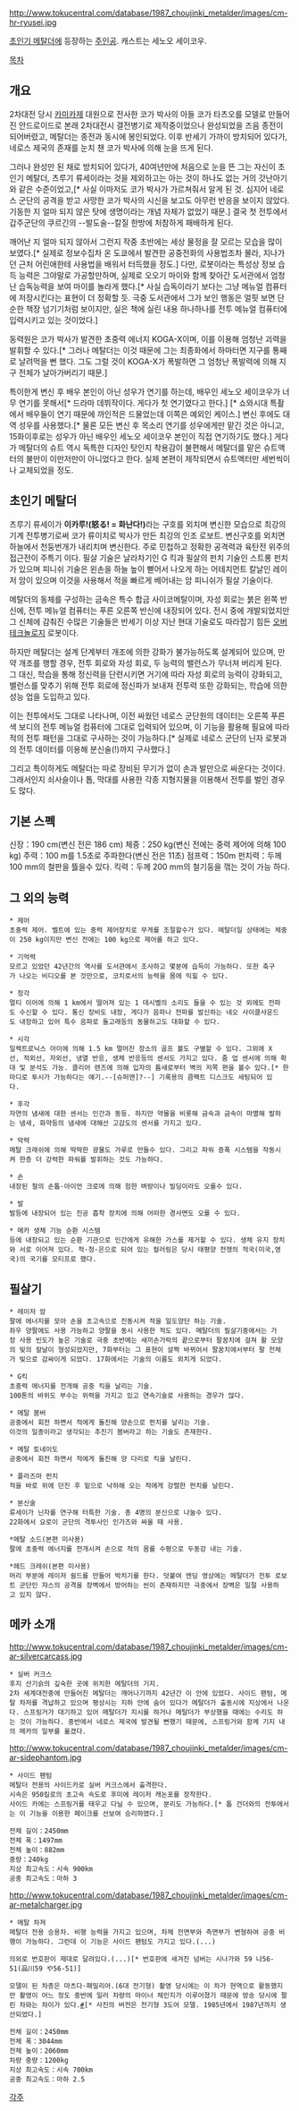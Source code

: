 http://www.tokucentral.com/database/1987_choujinki_metalder/images/cm-hr-ryusei.jpg

[[초인기 메탈더]]에 등장하는 [[주인공]]. 캐스트는 세노오 세이코우.

[[목차]]
== 개요 ==
2차대전 당시 [[카미카제]] 대원으로 전사한 코가 박사의 아들 코가 타츠오를 모델로 만들어진 안드로이드로 본래 2차대전시 결전병기로 제작중이었으나 완성되었을 즈음 종전이 되어버렸고, 메탈더는 종전과 동시에 봉인되었다. 이후 반세기 가까이 방치되어 있다가, 네로스 제국의 존재를 눈치 챈 코가 박사에 의해 눈을 뜨게 된다.

그러나 완성만 된 채로 방치되어 있다가, 40여년만에 처음으로 눈을 뜬 그는 자신이 초인기 메탈더, 츠루기 류세이라는 것을 제외하고는 아는 것이 하나도 없는 거의 갓난아기와 같은 수준이었고,[* 사실 이마저도 코가 박사가 가르쳐줘서 알게 된 것. 심지어 네로스 군단의 공격을 받고 사망한 코가 박사의 시신을 보고도 아무런 반응을 보이지 않았다. 기동한 지 얼마 되지 않은 탓에 생명이라는 개념 자체가 없었기 때문.] 결국 첫 전투에서 갑주군단의 쿠르긴의 --발도술--칼질 한방에 처참하게 패배하게 된다.

깨어난 지 얼마 되지 않아서 그런지 작중 초반에는 세상 물정을 잘 모르는 모습을 많이 보였다.[* 실제로 정보수집차 온 도쿄에서 발견한 공중전화의 사용법조차 몰라, 지나가던 근처 어린애한테 사용법을 배워서 터득했을 정도.] 다만, 로봇이라는 특성상 정보 습득 능력은 그야말로 가공할만하며, 실제로 오오기 마이와 함께 찾아간 도서관에서 엄청난 습독능력을 보여 마이를 놀라게 했다.[* 사실 습독이라기 보다는 그냥 메뉴얼 컴퓨터에 저장시킨다는 표현이 더 정확할 듯. 극중 도서관에서 그가 보인 행동은 얼핏 보면 단순한 책장 넘기기처럼 보이지만, 실은 책에 실린 내용 하나하나를 전투 메뉴얼 컴퓨터에 입력시키고 있는 것이었다.]

동력원은 코가 박사가 발견한 초중력 에너지 KOGA-X이며, 이를 이용해 엄청난 괴력을 발휘할 수 있다.[* 그러나 메탈더는 이것 때문에 그는 최종화에서 하마터면 지구를 통째로 날려먹을 뻔 했다. 그도 그럴 것이 KOGA-X가 폭발하면 그 엄청난 폭발력에 의해 지구 전체가 날아가버리기 때문.]

특이한게 변신 후 배우 본인이 아닌 성우가 연기를 하는데, 배우인 세노오 세이코우가 너무 연기를 못해서[* 드라마 데뷔작이다. 게다가 첫 연기였다고 한다.] [* 쇼와시대 특촬에서 배우들이 연기 때문에 까인적은 드물었는데 이쪽은 예외인 케이스.] 변신 후에도 대역 성우를 사용했다.[* 물론 모든 변신 후 목소리 연기를 성우에게만 맡긴 것은 아니고, 15화이후로는 성우가 아닌 배우인 세노오 세이코우 본인이 직접 연기하기도 했다.] 게다가 메탈더의 슈트 역시 독특한 디자인 탓인지 착용감이 불편해서 메탈더를 맡은 슈트액터의 불만이 이만저만이 아니었다고 한다. 실제 본편이 제작되면서 슈트액터만 세번씩이나 교체되었을 정도.


== 초인기 메탈더 ==
츠루기 류세이가 '''이카루!(怒る! = 화난다!)'''라는 구호를 외치며 변신한 모습으로 최강의 기계 전투병기로써 코가 류이치로 박사가 만든 최강의 인조 로보트. 변신구호를 외치면 하늘에서 천둥번개가 내리치며 변신한다. 주로 민첩하고 정확한 공격력과 육탄전 위주의 접근전이 주특기 이다. 필살 기술은 날라차기인 G 킥과 필살의 펀치 기술인 스트롱 펀치가 있으며 피니쉬 기술은 왼손을 하늘 높이 뻗어서 나오게 하는 어테치먼트 칼날인 레이저 암이 있으며 이것을 사용해서 적을 빠르게 베어내는 암 피니쉬가 필살 기술이다.

메탈더의 동체를 구성하는 금속은 특수 합금 사이코메탈이며, 자성 회로는 붉은 왼쪽 반신에, 전투 메뉴얼 컴퓨터는 푸른 오른쪽 반신에 내장되어 있다. 전시 중에 개발되었지만 그 신체에 감춰진 수많은 기술들은 반세기 이상 지난 현대 기술로도 따라잡기 힘든 [[오버 테크놀로지]] 로봇이다.

하지만 메탈더는 설계 단계부터 개조에 의한 강화가 불가능하도록 설계되어 있으며, 만약 개조를 행할 경우, 전투 회로와 자성 회로, 두 능력의 밸런스가 무너져 버리게 된다. 그 대신, 학습을 통해 정신력을 단련시키면 거기에 따라 자성 회로의 능력이 강화되고, 밸런스를 맞추기 위해 전투 회로에 정신파가 보내져 전투력 또한 강화되는, 학습에 의한 성능 업을 도입하고 있다.

이는 전투에서도 그대로 나타나며, 이전 싸웠던 네로스 군단원의 데이터는 오른쪽 푸른색 보디의 전투 메뉴얼 컴퓨터에 그대로 입력되어 있으며, 이 기능을 활용해 필요에 따라 적의 전투 패턴을 그대로 구사하는 것이 가능하다.[* 실제로 네로스 군단의 닌자 로봇과의 전투 데이터를 이용해 분신술(!)까지 구사했다.]

그리고 특이하게도 메탈더는 따로 장비된 무기가 없이 손과 발만으로 싸운다는 것이다. 그래서인지 쇠사슬이나 톱, 막대를 사용한 각종 지형지물을 이용해서 전투를 벌인 경우도 많다.
== 기본 스펙 ==
신장：190 cm(변신 전은 186 cm) 
체중：250 kg(변신 전에는 중력 제어에 의해 100 kg) 
주력：100 m를 1.5초로 주파한다(변신 전은 11초) 
점프력：150m 
펀치력：두께 100 mm의 철판을 뜷을수 있다.
킥력：두께 200 mm의 철기둥을 꺾는 것이 가능 하다.
== 그 외의 능력 ==
 * 제어
 초중력 제어. 벨트에 있는 중력 제어장치로 무게를 조절할수가 있다. 메탈더일 상태에는 체중이 250 kg이지만 변신 전에는 100 kg으로 제어를 하고 있다.

 * 기억력
 모르고 있었던 42년간의 역사를 도서관에서 조사하고 몇분에 습득이 가능하다. 또한 축구가 나오는 비디오를 본 것만으로, 코치로서의 능력을 몸에 익힐 수 있다.

 * 청각
 멀티 이어에 의해 1 km에서 떨어져 있는 1 데시벨의 소리도 들을 수 있는 것 외에도 전파도 수신할 수 있다. 통신 장비도 내장, 게다가 음파나 전파를 발신하는 네오 사이클사운드도 내장하고 있어 특수 음파로 돌고래등의 동물하고도 대화할 수 있다. 

 * 시각
 일렉트로닉스 아이에 의해 1.5 km 멀어진 장소의 골프 볼도 구별할 수 있다. 그외에 X선, 적외선, 자외선, 냉열 반응, 생체 반응등의 센서도 가지고 있다. 줌 업 센서에 의해 확대 및 분석도 가능. 클리어 렌즈에 의해 입자의 틈새로부터 벽의 저쪽 편을 볼수 있다.[* 한마디로 투시가 가능하다는 얘기.--[슈퍼맨]?--] 기록용의 콤팩트 디스크도 세팅되어 있다.  

 * 후각
 자연의 냄새에 대한 센서는 인간과 동등. 하지만 약물을 비롯해 금속과 금속이 마멸해 발하는 냄새, 화약등의 냄새에 대해선 고감도의 센서를 가지고 있다.

 * 악력
 메탈 크래쉬에 의해 딱딱한 광물도 가루로 만들수 있다. 그리고 파워 증폭 시스템을 작동시켜 한층 더 강력한 파워를 발휘하는 것도 가능하다. 

 * 손
 내장된 철의 손톱·아이언 크로에 의해 험한 벼랑이나 빌딩이라도 오를수 있다. 

 * 발
 발등에 내장되어 있는 진공 흡착 장치에 의해 어떠한 경사면도 오를 수 있다.

 * 메카 생체 기능 순환 시스템
 등에 내장되고 있는 순환 기관으로 인간에게 유해한 가스를 제거할 수 있다. 생체 유지 장치와 서로 이어져 있다. 적·청·은으로 되어 있는 컬러링은 당시 태평양 전쟁의 적국(미국,영국)의 국기를 모티프로 했다.

== 필살기 ==
 * 레이저 암 
 팔에 에너지를 모아 손을 초고속으로 진동시켜 적을 일도양단 하는 기술.
 좌우 양팔에도 사용 가능하고 양팔을 동시 사용한 적도 있다. 메탈더의 필살기중에서는 가장 사용 빈도가 높은 기술로 극중 초반에는 새끼손가락의 끝으로부터 팔꿈치에 걸쳐 활 모양의 빛의 칼날이 형성되었지만, 7화부터는 그 표현이 살짝 바뀌어서 팔꿈치에서부터 팔 전체가 빛으로 감싸이게 되었다. 17화에서는 기술의 이름도 외치게 되었다. 

 * G킥
 초중력 에너지를 전개해 공중 킥을 날리는 기술.
 100톤의 바위도 부수는 위력을 가지고 있고 연속기술로 사용하는 경우가 많다. 

 * 메탈 봄버
 공중에서 회전 하면서 적에게 돌진해 양손으로 펀치를 날리는 기술.
 이것의 일종이라고 생각되는 추진기 봄버라고 하는 기술도 존재한다. 

 * 메탈 토네이도 
 공중에서 회전 하면서 적에게 돌진해 양 다리로 킥을 날린다. 

 * 플라즈마 펀치 
 적을 바로 위에 던진 후 밑으로 낙하해 오는 적에게 강렬한 펀치를 날린다.

 * 분신술
 류세이가 닌자를 연구해 터특한 기술. 총 4명의 분신으로 나눌수 있다.
 22화에서 요로이 군단의 격투사인 인가즈와 싸울 때 사용. 

 *메탈 소드(본편 미사용) 
 팔에 초중력 에너지를 전개시켜 손으로 적의 몸를 수평으로 두동강 내는 기술. 

 *헤드 크레쉬(본편 미사용) 
 머리 부분에 레이저 쉴드를 만들어 박치기를 한다. 덧붙여 엔딩 영상에는 메탈더가 전투 로보트 군단인 쟈스의 공격을 장벽에서 방어하는 씬이 존재하지만 극중에서 장벽은 일절 사용하고 있지 않다.

== 메카 소개 ==
http://www.tokucentral.com/database/1987_choujinki_metalder/images/cm-ar-silvercarcass.jpg
 * 실버 커크스
 후지 산기슭의 깊숙한 곳에 위치한 메탈더의 기지.
 2차 세계대전중에 만들어진 메탈더는 깨어나기까지 42년간 이 안에 있었다. 사이드 팬텀, 메탈 차저를 격납하고 있으며 평상시는 지하 안에 숨어 있다가 메탈더가 출동시에 지상에서 나온다. 스프링거가 대기하고 있어 메탈더가 지시를 하거나 메탈더가 부상했을 때에는 수리도 하는 것이 가능하다. 중반에서 네로스 제국에 발견될 뻔했기 때문에, 스프링거와 함께 기지 내의 메카의 일부를 옮겼다.

http://www.tokucentral.com/database/1987_choujinki_metalder/images/cm-ar-sidephantom.jpg
 * 사이드 팬텀
 메탈더 전용의 사이드카로 실버 커크스에서 출격한다.
 시속은 950킬로의 초고속 속도로 후미에 레이저 캐논포를 장착한다.
 사이드 카에는 스프링거를 태우고 다닐 수 있으며, 분리도 가능하다.[* 톱 건더와의 전투에서는 이 기능을 이용한 페이크를 선보여 승리하였다.]

 전체 길이：2450mm 
 전체 폭：1497mm 
 전체 높이：882mm 
 중량：240kg 
 지상 최고속도：시속 900km 
 공중 최고속도：마하 3 

http://www.tokucentral.com/database/1987_choujinki_metalder/images/cm-ar-metalcharger.jpg
 * 메탈 차져
 메탈더 전용 승용차. 비행 능력을 가지고 있으며, 차체 전면부와 측면부가 변형하여 공중 비행이 가능하다. 그런데 이 기능은 사이드 팬텀도 가지고 있다.(...)

 의외로 번호판이 제대로 달려있다.(...)[* 번호판에 새겨진 넘버는 시나가와 59 나56-51(品川59 や56-51)]

 모델이 된 차종은 마츠다·패밀리어.(6대 전기형) 촬영 당시에는 이 차가 현역으로 활동했지만 촬영이 어느 정도 중반에 일러 차량의 마이너 체인지가 이루어졌기 때문에 방송 당시에 팔린 차와는 차이가 있다.[http://upload.wikimedia.org/wikipedia/commons/thumb/2/2b/Mazda_323_front_20080220.jpg/800px-Mazda_323_front_20080220.jpg #][* 사진의 버전은 전기형 3도어 모델. 1985년에서 1987년까지 생산되었다.]

 전체 길이：2450mm 
 전체 폭：3044mm 
 전체 높이：2060mm 
 차량 중량：1200kg 
 지상 최고속도：시속 700km 
 공중 최고속도：마하 2.5

[[각주]]
